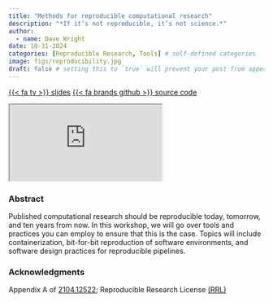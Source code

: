 ```yaml
---
title: "Methods for reproducible computational research"
description: "*If it’s not reproducible, it’s not science.*"
author:
  - name: Dave Wright
date: 10-31-2024
categories: [Reproducible Research, Tools] # self-defined categories
image: figs/reproducibility.jpg 
draft: false # setting this to `true` will prevent your post from appearing on your listing page until you're ready!
---
```


[{{< fa tv >}} slides](https://davecwright3.github.io/reproducible-research-methods/#/title-slide) [{{< fa brands github >}} source code](https://github.com/davecwright3/reproducible-research-methods/)

<iframe class="slides" src="https://davecwright3.github.io/reproducible-research-methods/"></iframe>



### Abstract

Published computational research should be reproducible today, tomorrow, and ten years from now. In this workshop, we will go over tools and practices you can employ to ensure that this is the case. Topics will include containerization, bit-for-bit reproduction of software environments, and software design practices for reproducible pipelines.

### Acknowledgments {.appendix}

Appendix A of [2104.12522](https://arxiv.org/pdf/2104.12522); Reproducible Research License [(RRL)](https://planets.ucf.edu/resources/reproducible-research/software-license/)

